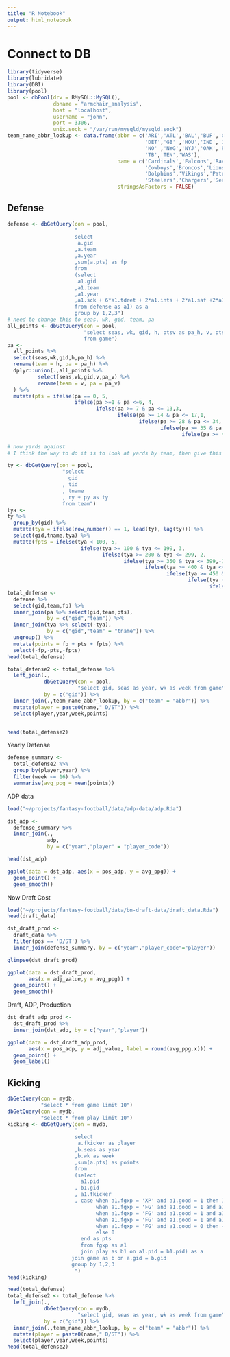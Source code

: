 ```yaml
---
title: "R Notebook"
output: html_notebook
---
```


# Connect to DB

```r
library(tidyverse)
library(lubridate)
library(DBI)
library(pool)
pool <- dbPool(drv = RMySQL::MySQL(), 
               dbname = "armchair_analysis", 
               host = "localhost", 
               username = "john", 
               port = 3306, 
               unix.sock = "/var/run/mysqld/mysqld.sock")
team_name_abbr_lookup <- data.frame(abbr = c('ARI','ATL','BAL','BUF','CAR','CHI','CIN','CLE','DAL','DEN',
                                             'DET','GB' ,'HOU','IND','JAC','KC' ,'LA' ,'MIA','MIN','NE',
                                             'NO' ,'NYG','NYJ','OAK','PHI','PIT','SD' ,'SEA','SF' , 'STL',
                                             'TB','TEN','WAS'),
                                    name = c('Cardinals','Falcons','Ravens','Bills','Panthers','Bears','Bengals','Browns',
                                             'Cowboys','Broncos','Lions','Packers','Texans','Colts','Jaguars','Chiefs','Rams',
                                             'Dolphins','Vikings','Patriots','Saints','Giants','Jets','Raiders','Eagles',
                                             'Steelers','Chargers','Seahawks','49ers','Rams','Buccaneers','Titans','Redskins'),
                                    stringsAsFactors = FALSE)

```



## Defense
```r
defense <- dbGetQuery(con = pool,
                      "
                      select
                       a.gid
                      ,a.team
                      ,a.year
                      ,sum(a.pts) as fp
                      from
                      (select
                       a1.gid
                      ,a1.team
                      ,a1.year
                      ,a1.sck + 6*a1.tdret + 2*a1.ints + 2*a1.saf +2*a1.blk +2*a1.frcv +6*a1.tdd as pts
                      from defense as a1) as a
                      group by 1,2,3")
# need to change this to seas, wk, gid, team, pa
all_points <- dbGetQuery(con = pool,
                         "select seas, wk, gid, h, ptsv as pa_h, v, ptsh as pa_v
                         from game")
pa <-
  all_points %>%
  select(seas,wk,gid,h,pa_h) %>%
  rename(team = h, pa = pa_h) %>%
  dplyr::union(.,all_points %>%
          select(seas,wk,gid,v,pa_v) %>%
          rename(team = v, pa = pa_v)
  ) %>% 
  mutate(pts = ifelse(pa == 0, 5,
                      ifelse(pa >=1 & pa <=6, 4,
                             ifelse(pa >= 7 & pa <= 13,3,
                                    ifelse(pa >= 14 & pa <= 17,1,
                                           ifelse(pa >= 28 & pa <= 34, -1,
                                                  ifelse(pa >= 35 & pa <= 45, -3,
                                                         ifelse(pa >= 46, -5, 0))))))))

```

```r

# now yards against
# I think the way to do it is to look at yards by team, then give this value to their opponent

ty <- dbGetQuery(con = pool,
                  "select
                    gid
                  , tid
                  , tname
                  , ry + py as ty
                  from team")
tya <- 
ty %>%
  group_by(gid) %>%
  mutate(tya = ifelse(row_number() == 1, lead(ty), lag(ty))) %>%
  select(gid,tname,tya) %>%
  mutate(fpts = ifelse(tya < 100, 5,
                        ifelse(tya >= 100 & tya <= 199, 3,
                               ifelse(tya >= 200 & tya <= 299, 2,
                                      ifelse(tya >= 350 & tya <= 399,-1,
                                             ifelse(tya >= 400 & tya <= 449, -3,
                                                    ifelse(tya >= 450 & tya <= 499,-5,
                                                           ifelse(tya >= 500 & tya <= 549, -6,
                                                                  ifelse(tya >= 550, -7,0)))))))))
total_defense <- 
  defense %>%
  select(gid,team,fp) %>%
  inner_join(pa %>% select(gid,team,pts),
             by = c("gid","team")) %>%
  inner_join(tya %>% select(-tya),
             by = c("gid","team" = "tname")) %>%
  ungroup() %>%
  mutate(points = fp + pts + fpts) %>%
  select(-fp,-pts,-fpts)
head(total_defense)

total_defense2 <- total_defense %>%
  left_join(.,
            dbGetQuery(con = pool,
                       "select gid, seas as year, wk as week from game"),
            by = c("gid")) %>%
  inner_join(.,team_name_abbr_lookup, by = c("team" = "abbr")) %>%
  mutate(player = paste0(name," D/ST")) %>%
  select(player,year,week,points)


head(total_defense2)
```

Yearly Defense
```r
defense_summary <- 
  total_defense2 %>%
  group_by(player,year) %>%
  filter(week <= 16) %>%
  summarise(avg_ppg = mean(points))
```

ADP data

```r
load("~/projects/fantasy-football/data/adp-data/adp.Rda")
```

```r
dst_adp <-
  defense_summary %>%
  inner_join(.,
             adp,
             by = c("year","player" = "player_code"))
```

```r
head(dst_adp)
```


```r
ggplot(data = dst_adp, aes(x = pos_adp, y = avg_ppg)) +
  geom_point() +
  geom_smooth()
```

Now Draft Cost

```r
load("~/projects/fantasy-football/data/bn-draft-data/draft_data.Rda")
head(draft_data)
```

```r
dst_draft_prod <-
  draft_data %>%
  filter(pos == 'D/ST') %>%
  inner_join(defense_summary, by = c("year","player_code"="player"))
```

```r
glimpse(dst_draft_prod)
```

```r
ggplot(data = dst_draft_prod,
       aes(x = adj_value,y = avg_ppg)) +
  geom_point() +
  geom_smooth()
```

Draft, ADP, Production
```r
dst_draft_adp_prod <-
  dst_draft_prod %>%
  inner_join(dst_adp, by = c("year","player"))
```

```r
ggplot(data = dst_draft_adp_prod,
       aes(x = pos_adp, y = adj_value, label = round(avg_ppg.x))) +
  geom_point() +
  geom_label()
```


## Kicking

```r
dbGetQuery(con = mydb,
           "select * from game limit 10")
dbGetQuery(con = mydb,
           "select * from play limit 10")
kicking <- dbGetQuery(con = mydb,
                      "
                      select
                       a.fkicker as player
                      ,b.seas as year
                      ,b.wk as week
                      ,sum(a.pts) as points
                      from
                      (select 
                        a1.pid
                      , b1.gid
                      , a1.fkicker
                      , case when a1.fgxp = 'XP' and a1.good = 1 then 1 
                             when a1.fgxp = 'FG' and a1.good = 1 and a1.dist <= 39 then 3
                             when a1.fgxp = 'FG' and a1.good = 1 and a1.dist >= 40 and dist <= 49 then 4
                             when a1.fgxp = 'FG' and a1.good = 1 and a1.dist >= 50 then 5
                             when a1.fgxp = 'FG' and a1.good = 0 then -1
                             else 0
                        end as pts
                        from fgxp as a1
                        join play as b1 on a1.pid = b1.pid) as a
                     join game as b on a.gid = b.gid
                     group by 1,2,3
                      ")
head(kicking)
```

```r
head(total_defense)
total_defense2 <- total_defense %>%
  left_join(.,
            dbGetQuery(con = mydb,
                       "select gid, seas as year, wk as week from game"),
            by = c("gid")) %>%
  inner_join(.,team_name_abbr_lookup, by = c("team" = "abbr")) %>%
  mutate(player = paste0(name," D/ST")) %>%
  select(player,year,week,points)
head(total_defense2)
```


